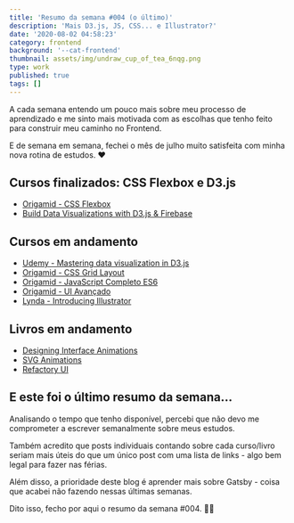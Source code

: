```yaml
---
title: 'Resumo da semana #004 (o último)'
description: 'Mais D3.js, JS, CSS... e Illustrator?'
date: '2020-08-02 04:58:23'
category: frontend
background: '--cat-frontend'
thumbnail: assets/img/undraw_cup_of_tea_6nqg.png
type: work
published: true
tags: []
---
```


A cada semana entendo um pouco mais sobre meu processo de aprendizado e me sinto mais motivada com as escolhas que tenho feito para construir meu caminho no Frontend.

E de semana em semana, fechei o mês de julho muito satisfeita com minha nova rotina de estudos. ❤️

## Cursos finalizados: CSS Flexbox e D3.js

- [Origamid - CSS Flexbox](https://www.origamid.com/curso/css-flexbox)
- [Build Data Visualizations with D3.js & Firebase](https://www.udemy.com/course/build-data-uis-with-d3-firebase/)

## Cursos em andamento

- [Udemy - Mastering data visualization in D3.js](https://www.udemy.com/course/masteringd3js/)
- [Origamid - CSS Grid Layout](https://www.origamid.com/curso/css-grid-layout/)
- [Origamid - JavaScript Completo ES6](https://www.origamid.com/curso/javascript-completo-es6)
- [Origamid - UI Avançado](https://www.origamid.com/curso/ui-design-avancado) 
- [Lynda - Introducing Illustrator](https://www.linkedin.com/learning/introducing-illustrator)

## Livros em andamento

- [Designing Interface Animations](https://www.amazon.com.br/Designing-Interface-Animation-Improving-Experience-ebook/dp/B01J4NKSZA)
- [SVG Animations](https://www.amazon.com.br/SVG-Animations-Sarah-Drasner/dp/1491939702)
- [Refactory UI](https://refactoringui.com/book/) 

## E este foi o último resumo da semana...

Analisando o tempo que tenho disponível, percebi que não devo me comprometer a escrever semanalmente sobre meus estudos. 

Também acredito que posts individuais contando sobre cada curso/livro seriam mais úteis do que um único post com uma lista de links - algo bem legal para fazer nas férias.

Além disso, a prioridade deste blog é aprender mais sobre Gatsby - coisa que acabei não fazendo nessas últimas semanas.

Dito isso, fecho por aqui o resumo da semana #004. 🙏💕